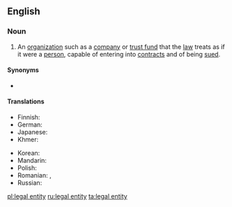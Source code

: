 {{also|legal-entity}}
==English==
{{wikipedia|lang=en}}

===Noun===
{{en-noun|head=[[legal]] [[entity]]|legal entities}}

# An [[organization]] such as a [[company]] or [[trust fund]] that the [[law]] treats as if it were a [[person]], capable of entering into [[contract]]s and of being [[sued]].

====Synonyms====
* {{l|en|legal person}}

====Translations====
{{trans-top|organisation that the law treats as a legal person}}
* Finnish: {{t+|fi|oikeushenkilö}}
* German: {{t|de|Legaleinheit|f}}
* Japanese: {{t+|ja|法人|tr=hōjin}}
* Khmer: {{t|km|និតិបុគ្គល|tr=niteh bokol}}
{{trans-mid}}
* Korean: {{t+|ko|법인|tr=beob in}}
* Mandarin: {{t+|cmn|法人|tr=fǎrén|sc=Hani}}
* Polish: {{t+|pl|osoba prawna|f}}
* Romanian: {{t+|ro|persoană juridică|f}}, {{t|ro|persoană legală|f}}
* Russian: {{t+|ru|юриди́ческое лицо́|n}}
{{trans-bottom}}

[[pl:legal entity]]
[[ru:legal entity]]
[[ta:legal entity]]